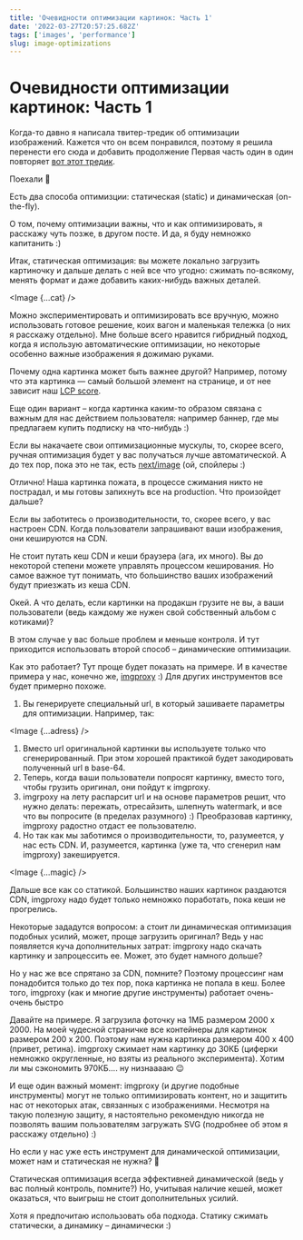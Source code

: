 ```yaml
---
title: 'Очевидности оптимизации картинок: Часть 1'
date: '2022-03-27T20:57:25.682Z'
tags: ['images', 'performance']
slug: image-optimizations
---
```




# Очевидности оптимизации картинок: Часть 1

Когда-то давно я написала твитер-тредик об оптимизации изображений. Кажется что он всем понравился, поэтому я решила перенести его сюда и добавить продолжение
Первая часть один в один повторяет [вот этот тредик](https://twitter.com/pgurtovaya/status/1496134634161287174).

Поехали 🚀

Есть два способа оптимизции: статическая (static) и динамическая (on-the-fly).

О том, почему оптимизации важны, что и как оптимизировать, я расскажу чуть позже, в другом посте. И да, я буду немножко капитанить :)

Итак, статическая оптимизация: вы можете локально загрузить картиночку и дальше делать с ней все что угодно: cжимать по-всякому, менять формат и даже добавить каких-нибудь важных деталей.

<Image {...cat} />

Можно экспериментировать и оптимизировать все вручную, можно использовать готовое решение, коих вагон и маленькая тележка (о них я расскажу отдельно). Мне больше всего нравится гибридный подход, когда я использую автоматические оптимизации, но некоторые особенно важные изображения я дожимаю руками.

Почему одна картинка может быть важнее другой? Например, потому что эта картинка — самый большой элемент на странице, и от нее зависит наш [LCP score](https://web.dev/lcp/).

Еще один вариант – когда картинка каким-то образом связана с важным для нас действием пользователя: например баннер, где мы предлагаем купить подписку на что-нибудь :)

Если вы накачаете свои оптимизационные мускулы, то, скорее всего, ручная оптимизация будет у вас получаться лучше автоматической. А до тех пор, пока это не так, есть [next/image](https://nextjs.org/docs/api-reference/next/image) (ой, спойлеры :)

Отлично! Наша картинка пожата, в процессе сжимания никто не пострадал, и мы готовы запихнуть все на production. Что произойдет дальше?

Если вы заботитесь о производительности, то, скорее всего, у вас настроен CDN. Когда пользователи запрашивают ваши изображения, они кешируются на CDN.

Не стоит путать кеш CDN и кеши браузера (ага, их много). Вы до некоторой степени можете управлять процессом кеширования. Но самое важное тут понимать, что большинство ваших изображений будут приезжать из кеша CDN.

Окей. А что делать, если картинки на продакшн грузите не вы, а ваши пользователи (ведь каждому же нужен свой собственный альбом с котиками)?

В этом случае у вас больше проблем и меньше контроля. И тут приходится использовать второй способ – динамические оптимизации.

Как это работает? Тут проще будет показать на примере. И в качестве примера у нас, конечно же, [imgproxy](https://imgproxy.net/) :) Для других инструментов все будет примерно похоже.

1. Вы генерируете специальный url, в который зашиваете параметры для оптимизации. Например, так:

<Image {...adress} />

1. Вместо url оригинальной картинки вы используете только что сгенерированный. При этом хорошей практикой будет закодировать полученный url в base-64.
2. Теперь, когда ваши пользователи попросят картинку, вместо того, чтобы грузить оригинал, они пойдут к imgproxy.
3. imgrpoxy на лету распарсит url и на основе параметров решит, что нужно делать: пережать, отресайзить, шлепнуть watermark, и все что вы попросите (в пределах разумного) :) Преобразовав картинку, imgproxy радостно отдаст ее пользователю.
4. Но так как мы заботимся о производительности, то, разумеется, у нас есть CDN. И, разумеется, картинка (уже та, что сгенерил нам imgproxy) закешируется.

<Image {...magic} />

Дальше все как со статикой. Большинство наших картинок раздаются CDN, imgproxy надо будет только немножко поработать, пока кеши не прогрелись.

Некоторые зададутся вопросом: а стоит ли динамическая оптимизация подобных усилий, может, проще загрузить оригинал? Ведь у нас появляется куча дополнительных затрат: imgproxy надо скачать картинку и запроцессить ее. Может, это будет намного дольше?

Но у нас же все спрятано за CDN, помните? Поэтому процессинг нам понадобится только до тех пор, пока картинка не попала в кеш. Более того, imgproxy (как и многие другие инструменты) работает очень-очень быстро

Давайте на примере. Я загрузила фоточку на 1MБ размером 2000 x 2000. На моей чудесной страничке все контейнеры для картинок размером 200 x 200. Поэтому нам нужна картинка размером 400 x 400 (привет, ретина). imgproxy сжимает нам картинку до 30КБ (циферки немножко округленные, но взяты из реального эксперимента). Хотим ли мы сэкономить 970КБ.... ну низнааааю 😉

И еще один важный момент: imgproxy (и другие подобные инструменты) могут не только оптимизировать контент, но и защитить нас от некоторых атак, связанных с изображениями. Несмотря на такую полезную защиту, я настоятельно рекомендую никогда не позволять вашим пользователям загружать SVG (подробнее об этом я расскажу отдельно) :)

Но если у нас уже есть инструмент для динамической оптимизации, может нам и статическая не нужна? 🙂

Статическая оптимизация всегда эффективней динамической (ведь у вас полный контроль, помните?) Но, учитывая наличие кешей, может оказаться, что выигрыш не стоит дополнительных усилий.

Хотя я предпочитаю использовать оба подхода. Статику сжимать статически, а динамику – динамически :)
